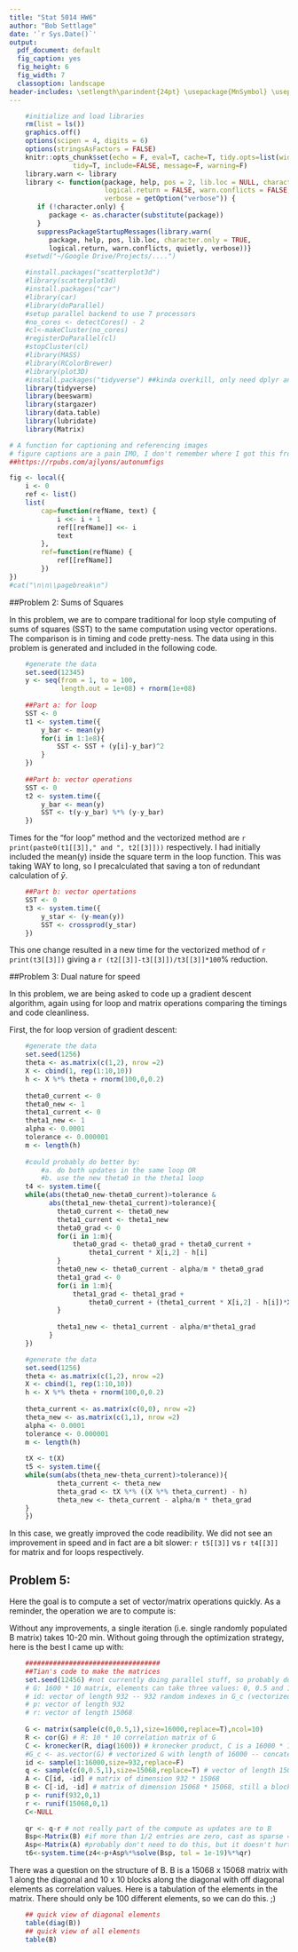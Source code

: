 ```yaml
---
title: "Stat 5014 HW6"
author: "Bob Settlage"
date: '`r Sys.Date()`'
output:
  pdf_document: default
  fig_caption: yes
  fig_height: 6
  fig_width: 7
  classoption: landscape
header-includes: \setlength\parindent{24pt} \usepackage{MnSymbol} \usepackage{mathrsfs}
---
```


```r
    #initialize and load libraries
    rm(list = ls())   
    graphics.off()
    options(scipen = 4, digits = 6)
    options(stringsAsFactors = FALSE)
    knitr::opts_chunk$set(echo = F, eval=T, cache=T, tidy.opts=list(width.cutoff=55),
                tidy=T, include=FALSE, message=F, warning=F)
    library.warn <- library
    library <- function(package, help, pos = 2, lib.loc = NULL, character.only = FALSE,
                        logical.return = FALSE, warn.conflicts = FALSE, quietly = TRUE,
                        verbose = getOption("verbose")) {
       if (!character.only) {
          package <- as.character(substitute(package))
       }
       suppressPackageStartupMessages(library.warn(
          package, help, pos, lib.loc, character.only = TRUE,
          logical.return, warn.conflicts, quietly, verbose))}
    #setwd("~/Google Drive/Projects/....")

    #install.packages("scatterplot3d")
    #library(scatterplot3d)
    #install.packages("car")
    #library(car)
    #library(doParallel)
    #setup parallel backend to use 7 processors
    #no_cores <- detectCores() - 2
    #cl<-makeCluster(no_cores)
    #registerDoParallel(cl)
    #stopCluster(cl)
    #library(MASS)
    #library(RColorBrewer)
    #library(plot3D)
    #install.packages("tidyverse") ##kinda overkill, only need dplyr and tidyr
    library(tidyverse)
    library(beeswarm)
    library(stargazer)
    library(data.table)
    library(lubridate)
    library(Matrix)
```

```r
# A function for captioning and referencing images
# figure captions are a pain IMO, I don't remember where I got this from but it may be referenced here: 
##https://rpubs.com/ajlyons/autonumfigs

fig <- local({
    i <- 0
    ref <- list()
    list(
        cap=function(refName, text) {
            i <<- i + 1
            ref[[refName]] <<- i
            text
        },
        ref=function(refName) {
            ref[[refName]]
        })
})
#cat("\n\n\\pagebreak\n")
```

##Problem 2: Sums of Squares

In this problem, we are to compare traditional for loop style computing of sums of squares (SST) to the same computation using vector operations.  The comparison is in timing and code pretty-ness.  The data using in this problem is generated and included in the following code.

```r

    #generate the data
    set.seed(12345)
    y <- seq(from = 1, to = 100, 
             length.out = 1e+08) + rnorm(1e+08)
    
    ##Part a: for loop
    SST <- 0
    t1 <- system.time({
        y_bar <- mean(y)
        for(i in 1:1e8){
            SST <- SST + (y[i]-y_bar)^2
        }
    })
    
    ##Part b: vector operations
    SST <- 0
    t2 <- system.time({
        y_bar <- mean(y)
        SST <- t(y-y_bar) %*% (y-y_bar)
    })
```

Times for the "for loop" method and the vectorized method are `r print(paste0(t1[[3]]," and ", t2[[3]]))` respectively.  I had initially included the mean(y) inside the square term in the loop function.  This was taking WAY to long, so I precalculated that saving a ton of redundant calculation of $\bar{y}$.

```r
    ##Part b: vector opertations
    SST <- 0
    t3 <- system.time({
        y_star <- (y-mean(y))
        SST <- crossprod(y_star)
    })
```

This one change resulted in a new time for the vectorized method of `r print(t3[[3]])` giving a `r (t2[[3]]-t3[[3]])/t3[[3]]*100`% reduction.

##Problem 3: Dual nature for speed

In this problem, we are being asked to code up a gradient descent algorithm, again using for loop and matrix operations comparing the timings and code cleanliness.

First, the for loop version of gradient descent:

```r

    #generate the data
    set.seed(1256)
    theta <- as.matrix(c(1,2), nrow =2)
    X <- cbind(1, rep(1:10,10))
    h <- X %*% theta + rnorm(100,0,0.2)
    
    theta0_current <- 0
    theta0_new <- 1
    theta1_current <- 0
    theta1_new <- 1
    alpha <- 0.0001
    tolerance <- 0.000001
    m <- length(h)
    
    #could probably do better by:
        #a. do both updates in the same loop OR
        #b. use the new theta0 in the theta1 loop
    t4 <- system.time({
    while(abs(theta0_new-theta0_current)>tolerance & 
          abs(theta1_new-theta1_current)>tolerance){
            theta0_current <- theta0_new
            theta1_current <- theta1_new
            theta0_grad <- 0
            for(i in 1:m){
                theta0_grad <- theta0_grad + theta0_current + 
                    theta1_current * X[i,2] - h[i]
            }
            theta0_new <- theta0_current - alpha/m * theta0_grad
            theta1_grad <- 0
            for(i in 1:m){
                theta1_grad <- theta1_grad + 
                    theta0_current + (theta1_current * X[i,2] - h[i])*X[i,2]
            }
                
            theta1_new <- theta1_current - alpha/m*theta1_grad
          }
    })
```

```r

    #generate the data
    set.seed(1256)
    theta <- as.matrix(c(1,2), nrow =2)
    X <- cbind(1, rep(1:10,10))
    h <- X %*% theta + rnorm(100,0,0.2)
    
    theta_current <- as.matrix(c(0,0), nrow =2)
    theta_new <- as.matrix(c(1,1), nrow =2)
    alpha <- 0.0001
    tolerance <- 0.000001
    m <- length(h)
    
    tX <- t(X)
    t5 <- system.time({
    while(sum(abs(theta_new-theta_current)>tolerance)){
            theta_current <- theta_new
            theta_grad <- tX %*% ((X %*% theta_current) - h)
            theta_new <- theta_current - alpha/m * theta_grad
    }
    })

```

In this case, we greatly improved the code readibility.  We did not see an improvement in speed and in fact are a bit slower: `r t5[[3]]` vs `r t4[[3]]` for matrix and for loops respectively.

## Problem 5:

Here the goal is to compute a set of vector/matrix operations quickly.  As a reminder, the operation we are to compute is:

\begin{equation}
y = p + A B^{-1} (q - r)
\end{equation}

Without any improvements, a single iteration (i.e. single randomly populated B matrix) takes 10-20 min.  Without going through the optimization strategy, here is the best I came up with:

```r

    ##################################
    ##Tian's code to make the matrices
    set.seed(12456) #not currently doing parallel stuff, so probably don't need parRNG
    # G: 1600 * 10 matrix, elements can take three values: 0, 0.5 and 1
    # id: vector of length 932 -- 932 random indexes in G_c (vectorized G)
    # p: vector of length 932
    # r: vector of length 15068
    
    G <- matrix(sample(c(0,0.5,1),size=16000,replace=T),ncol=10)
    R <- cor(G) # R: 10 * 10 correlation matrix of G
    C <- kronecker(R, diag(1600)) # kronecker product, C is a 16000 * 16000 block diagonal matrix
    #G_c <- as.vector(G) # vectorized G with length of 16000 -- concatenate columns of G
    id <- sample(1:16000,size=932,replace=F)
    q <- sample(c(0,0.5,1),size=15068,replace=T) # vector of length 15068
    A <- C[id, -id] # matrix of dimension 932 * 15068
    B <- C[-id, -id] # matrix of dimension 15068 * 15068, still a block diagonal matrix, sparse
    p <- runif(932,0,1)
    r <- runif(15068,0,1)
    C<-NULL
    
    qr <- q-r # not really part of the compute as updates are to B
    Bsp<-Matrix(B) #if more than 1/2 entries are zero, cast as sparse = default
    Asp<-Matrix(A) #probably don't need to do this, but it doesn't hurt
    t6<-system.time(z4<-p+Asp%*%solve(Bsp, tol = 1e-19)%*%qr)

```

There was a question on the structure of B.  B is a 15068 x 15068 matrix with 1 along the diagonal and 10 x 10 blocks along the diagonal with off diagonal elements as correlation values.  Here is a tabulation of the elements in the matrix.  There should only be 100 different elements, so we can do this. ;)

```r
    
    ## quick view of diagonal elements
    table(diag(B))
    ## quick view of all elements
    table(B)
    
```


